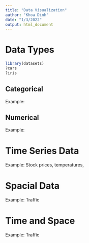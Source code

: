 ```yaml
---
title: "Data Visualization"
author: "Khoa Dinh"
date: "1/3/2022"
output: html_document
---
```


# Data Types

```r
library(datasets)
?cars
?iris
```
## Categorical

Example:


## Numerical

Example: 

# Time Series Data

Example: Stock prices, temperatures,

# Spacial Data

Example: Traffic

# Time and Space

Example: Traffic 